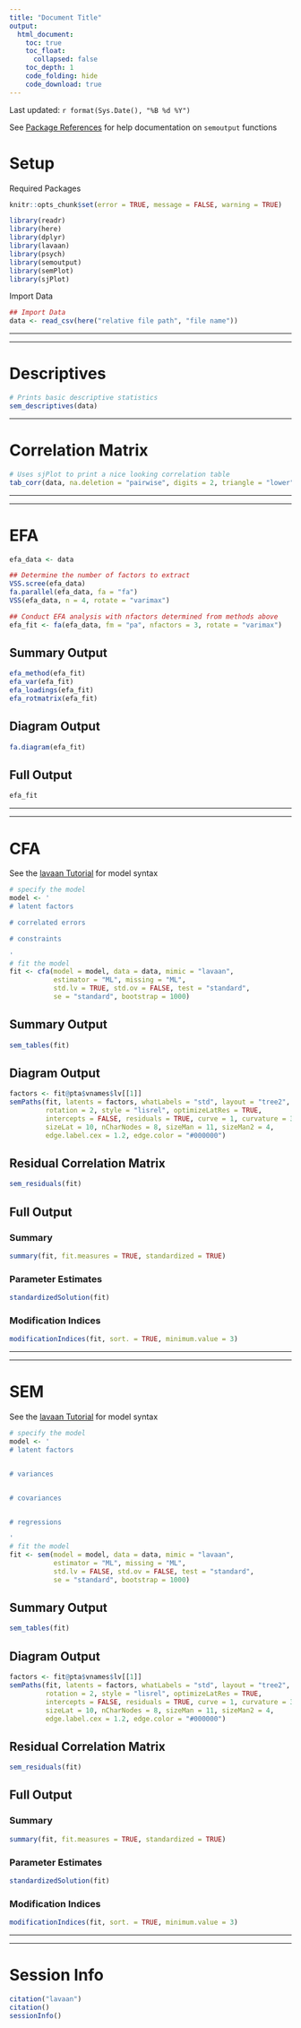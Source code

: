 ```yaml
---
title: "Document Title"
output: 
  html_document:
    toc: true
    toc_float:
      collapsed: false
    toc_depth: 1
    code_folding: hide
    code_download: true
---
```


Last updated: `r format(Sys.Date(), "%B %d %Y")`

See [Package References](https://dr-jt.github.io/semoutput/reference/index.html){target="_blank"} for help documentation on `semoutput` functions

# Setup

Required Packages

```r
knitr::opts_chunk$set(error = TRUE, message = FALSE, warning = TRUE)

library(readr)
library(here)
library(dplyr)
library(lavaan)
library(psych)
library(semoutput)
library(semPlot)
library(sjPlot)
```

Import Data

```r
## Import Data
data <- read_csv(here("relative file path", "file name"))
```

------------------------------------------------------------------------

------------------------------------------------------------------------

# Descriptives

```r
# Prints basic descriptive statistics
sem_descriptives(data)
```

------------------------------------------------------------------------

# Correlation Matrix

```r
# Uses sjPlot to print a nice looking correlation table
tab_corr(data, na.deletion = "pairwise", digits = 2, triangle = "lower")
```

------------------------------------------------------------------------

------------------------------------------------------------------------

# EFA {.tabset .tabset-pills}

```r
efa_data <- data

## Determine the number of factors to extract
VSS.scree(efa_data)
fa.parallel(efa_data, fa = "fa")
VSS(efa_data, n = 4, rotate = "varimax")

## Conduct EFA analysis with nfactors determined from methods above
efa_fit <- fa(efa_data, fm = "pa", nfactors = 3, rotate = "varimax")
```

## Summary Output

```r
efa_method(efa_fit)
efa_var(efa_fit)
efa_loadings(efa_fit)
efa_rotmatrix(efa_fit)
```

## Diagram Output

```r
fa.diagram(efa_fit)
```

## Full Output

```r
efa_fit
```

------------------------------------------------------------------------

------------------------------------------------------------------------

# CFA {.tabset .tabset-pills}

See the [lavaan Tutorial](https://lavaan.ugent.be/tutorial/index.html){target="_blank"} for model syntax

```r
# specify the model
model <- '
# latent factors

# correlated errors

# constraints

'
# fit the model
fit <- cfa(model = model, data = data, mimic = "lavaan", 
           estimator = "ML", missing = "ML", 
           std.lv = TRUE, std.ov = FALSE, test = "standard", 
           se = "standard", bootstrap = 1000)
```

## Summary Output

```r
sem_tables(fit)
```

## Diagram Output

```r
factors <- fit@pta$vnames$lv[[1]]
semPaths(fit, latents = factors, whatLabels = "std", layout = "tree2", 
         rotation = 2, style = "lisrel", optimizeLatRes = TRUE, 
         intercepts = FALSE, residuals = TRUE, curve = 1, curvature = 3, 
         sizeLat = 10, nCharNodes = 8, sizeMan = 11, sizeMan2 = 4, 
         edge.label.cex = 1.2, edge.color = "#000000")
```

## Residual Correlation Matrix

```r
sem_residuals(fit)
```

## Full Output

### Summary

```r
summary(fit, fit.measures = TRUE, standardized = TRUE)
```

### Parameter Estimates

```r
standardizedSolution(fit)
```

### Modification Indices

```r
modificationIndices(fit, sort. = TRUE, minimum.value = 3)
```

------------------------------------------------------------------------

------------------------------------------------------------------------

# SEM {.tabset .tabset-pills}

See the [lavaan Tutorial](https://lavaan.ugent.be/tutorial/index.html){target="_blank"} for model syntax

```r
# specify the model
model <- '
# latent factors


# variances


# covariances


# regressions

'
# fit the model
fit <- sem(model = model, data = data, mimic = "lavaan", 
           estimator = "ML", missing = "ML", 
           std.lv = FALSE, std.ov = FALSE, test = "standard", 
           se = "standard", bootstrap = 1000)
```

## Summary Output

```r
sem_tables(fit)
```

## Diagram Output

```r
factors <- fit@pta$vnames$lv[[1]]
semPaths(fit, latents = factors, whatLabels = "std", layout = "tree2", 
         rotation = 2, style = "lisrel", optimizeLatRes = TRUE, 
         intercepts = FALSE, residuals = TRUE, curve = 1, curvature = 3, 
         sizeLat = 10, nCharNodes = 8, sizeMan = 11, sizeMan2 = 4, 
         edge.label.cex = 1.2, edge.color = "#000000")
```

## Residual Correlation Matrix

```r
sem_residuals(fit)
```

## Full Output

### Summary

```r
summary(fit, fit.measures = TRUE, standardized = TRUE)
```

### Parameter Estimates

```r
standardizedSolution(fit)
```

### Modification Indices

```r
modificationIndices(fit, sort. = TRUE, minimum.value = 3)
```

------------------------------------------------------------------------

------------------------------------------------------------------------

# Session Info

```r
citation("lavaan")
citation()
sessionInfo()
```
